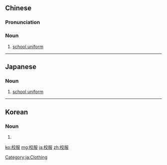 ==Chinese==
{{zh-forms}}

===Pronunciation===
{{zh-pron
|m=xiàofú
|c=haau6 fuk6
|cat=n
}}

===Noun===
{{zh-noun}}

# [[school uniform]] {{zh-mw|m:件|m:套}}

{{zh-cat|Clothing}}

----

==Japanese==
{{ja-kanjitab|こう|ふく|yomi=on}}

===Noun===
{{ja-noun|こうふく}}

# [[school uniform]]

[[Category:ja:Clothing]]

----

==Korean==
{{ko-hanjatab|}}

===Noun===
{{ko-noun|hj|hangeul=교복}}

# {{hanja form of|교복|[[school uniform]]}}

[[ko:校服]]
[[mg:校服]]
[[ja:校服]]
[[zh:校服]]